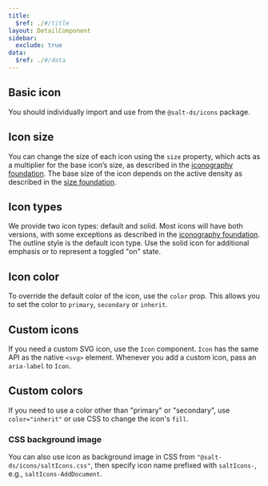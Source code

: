 ```yaml
---
title:
  $ref: ./#/title
layout: DetailComponent
sidebar:
  exclude: true
data:
  $ref: ./#/data
---
```


## Basic icon

You should individually import and use from the `@salt-ds/icons`
package.

<LivePreview componentName="icon" exampleName="BasicIcon" />

## Icon size

You can change the size of each icon using the `size` property, which acts as a multiplier for the base icon’s size, as described in the [iconography foundation](/salt/foundations/assets). The base size of the icon depends on the active density as described in the [size foundation](/salt/foundations/size).

<LivePreview componentName="icon" exampleName="IconSize" />

## Icon types

We provide two icon types: default and solid. Most icons will have both versions, with some exceptions as described in the [iconography foundation](/salt/foundations/assets). The outline style is the default icon type. Use the solid icon for additional emphasis or to represent a toggled "on" state.

<LivePreview componentName="icon" exampleName="IconTypes" />

## Icon color

To override the default color of the icon, use the `color` prop. This allows you to set the color to `primary`, `secondary` or `inherit`.

<LivePreview componentName="icon" exampleName="IconColor" />

## Custom icons

If you need a custom SVG icon, use the `Icon` component. `Icon` has the same API as the native `<svg>` element. Whenever you add a custom icon, pass an `aria-label` to `Icon`.

<LivePreview componentName="icon" exampleName="CustomIcon" />

## Custom colors

If you need to use a color other than "primary" or "secondary", use `color="inherit"` or use CSS to change the icon's `fill`.

<LivePreview componentName="icon" exampleName="CustomColors" />

### CSS background image

You can also use icon as background image in CSS from `"@salt-ds/icons/saltIcons.css"`, then specify icon name prefixed with `saltIcons-`, e.g., `saltIcons-AddDocument`.

<LivePreview componentName="icon" exampleName="CssBackgroundImage" />
